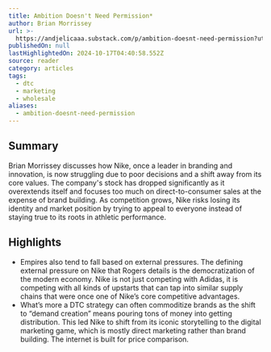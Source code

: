 ```yaml
---
title: Ambition Doesn't Need Permission*
author: Brian Morrissey
url: >-
  https://andjelicaaa.substack.com/p/ambition-doesnt-need-permission?utm_source=post-email-title&publication_id=18831&post_id=147183073&utm_campaign=email-post-title&isFreemail=false&r=og9hp&triedRedirect=true&utm_medium=email
publishedOn: null
lastHighlightedOn: 2024-10-17T04:40:58.552Z
source: reader
category: articles
tags:
  - dtc
  - marketing
  - wholesale
aliases:
  - ambition-doesnt-need-permission
---
```

## Summary

Brian Morrissey discusses how Nike, once a leader in branding and innovation, is now struggling due to poor decisions and a shift away from its core values. The company's stock has dropped significantly as it overextends itself and focuses too much on direct-to-consumer sales at the expense of brand building. As competition grows, Nike risks losing its identity and market position by trying to appeal to everyone instead of staying true to its roots in athletic performance.

## Highlights
- Empires also tend to fall based on external pressures. The defining external pressure on Nike that Rogers details is the democratization of the modern economy. Nike is not just competing with Adidas, it is competing with all kinds of upstarts that can tap into similar supply chains that were once one of Nike’s core competitive advantages.
- What’s more a DTC strategy can often commoditize brands as the shift to “demand creation” means pouring tons of money into getting distribution. This led Nike to shift from its iconic storytelling to the digital marketing game, which is mostly direct marketing rather than brand building. The internet is built for price comparison.

